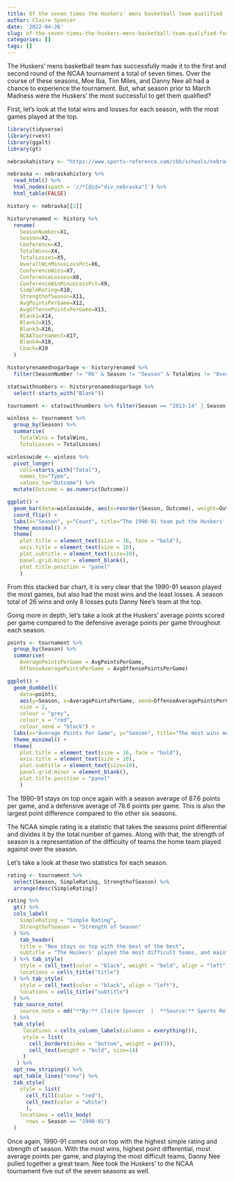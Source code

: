 ```yaml
---
title: Of the seven times the Huskers' mens basketball team qualified for the NCAA tournament, what season prior were they the strongest?
author: Claire Spencer
date: '2022-04-26'
slug: of-the-seven-times-the-huskers-mens-basketball-team-qualified-for-the-ncaa-tournament-what-season-prior-were-they-the-strongest
categories: []
tags: []
---
```

The Huskers' mens basketball team has successfully made it to the first and second round of the NCAA tournament a total of seven times. Over the course of these seasons, Moe Iba, Tim Miles, and Danny Nee all had a chance to experience the tournament. But, what season prior to March Madness were the Huskers' the most successful to get them qualified? 

First, let's look at the total wins and losses for each season, with the most games played at the top.


```r
library(tidyverse)
library(rvest)
library(ggalt)
library(gt)
```
```r
nebraskahistory <- "https://www.sports-reference.com/cbb/schools/nebraska/"
```
```r
nebraska <- nebraskahistory %>%
  read_html() %>%
  html_nodes(xpath = '//*[@id="div_nebraska"]') %>%
  html_table(FALSE)
```
```r
history <- nebraska[[1]]
```

```r
historyrenamed <- history %>%
  rename(
    SeasonNumber=X1, 
    Season=X2, 
    Conference=X3, 
    TotalWins=X4, 
    TotalLosses=X5, 
    OverallWinMinusLossPct=X6, 
    ConferenceWins=X7, 
    ConferenceLosses=X8, 
    ConferenceWinMinusLossPct=X9, 
    SimpleRating=X10, 
    StrengthofSeason=X11, 
    AvgPointsPerGame=X12, 
    AvgOffensePointsPerGame=X13, 
    Blank1=X14, 
    Blank2=X15, 
    Blank3=X16, 
    NCAATournament=X17, 
    Blank4=X18, 
    Coach=X19
  )
```

```r
historyrenamednogarbage <- historyrenamed %>% 
  filter(SeasonNumber != "Rk" & Season != "Season" & TotalWins != "Overall") 
```
```r
statswithnumbers <- historyrenamednogarbage %>% 
  select(-starts_with("Blank"))
```

```r
tournament <- statswithnumbers %>% filter(Season == "2013-14" | Season == "1997-98" | Season == "1993-94" | Season == "1992-93" | Season == "1991-92" | Season == "1990-91" | Season == "1985-86")
```


```r
winloss <- tournament %>%
  group_by(Season) %>%
  summarise(
    TotalWins = TotalWins,
    TotalLosses = TotalLosses)
```
```r
winlosswide <- winloss %>% 
  pivot_longer(
    cols=starts_with("Total"), 
    names_to="Type", 
    values_to="Outcome") %>%
  mutate(Outcome = as.numeric(Outcome))
```


```r
ggplot() + 
  geom_bar(data=winlosswide, aes(x=reorder(Season, Outcome), weight=Outcome, fill=Type)) + 
  coord_flip() +
  labs(x="Season", y="Count", title="The 1990-91 team put the Huskers' on the map", subtitle="Coach Danny Nees' team ended with the most season wins in Husker history.", caption="Source: Sports Reference | By Claire Spencer") + 
  theme_minimal() + 
  theme(
    plot.title = element_text(size = 16, face = "bold"),
    axis.title = element_text(size = 10), 
    plot.subtitle = element_text(size=10), 
    panel.grid.minor = element_blank(),
    plot.title.position = "panel"
    )
```
From this stacked bar chart, it is very clear that the 1990-91 season played the most games, but also had the most wins and the least losses. A season total of 26 wins and only 8 losses puts Danny Nee's team at the top.

Going more in depth, let's take a look at the Huskers' average points scored per game compared to the defensive average points per game throughout each season.
```r
points <- tournament %>% 
  group_by(Season) %>%
  summarise(
    AveragePointsPerGame = AvgPointsPerGame,
    OffenseAveragePointsPerGame = AvgOffensePointsPerGame)
```

```r
ggplot() + 
  geom_dumbbell(
    data=points, 
    aes(y=Season, x=AveragePointsPerGame, xend=OffenseAveragePointsPerGame),
    size = 2,
    colour = "grey",
    colour_x = "red",
    colour_xend = "black") +
  labs(x="Average Points Per Game", y="Season", title="The most wins means the most points, right?", subtitle="1990-91 team continues to hold onto their title scoring the most average points.", caption="Source: Sports Reference | By Claire Spencer") + 
  theme_minimal() + 
  theme(
    plot.title = element_text(size = 16, face = "bold"),
    axis.title = element_text(size = 10), 
    plot.subtitle = element_text(size=10), 
    panel.grid.minor = element_blank(),
    plot.title.position = "panel"
    )
```
The 1990-91 stays on top once again with a season average of 87.6 points per game, and a defensive average of 78.6 points per game. This is also the largest point difference compared to the other six seasons. 

The NCAA simple rating is a statistic that takes the seasons point differential and divides it by the total number of games. Along with that, the strength of season is a representation of the difficulty of teams the home team played against over the season.

Let's take a look at these two statistics for each season.

```r
rating <- tournament %>% 
  select(Season, SimpleRating, StrengthofSeason) %>%
  arrange(desc(SimpleRating)) 
```
```r
rating %>% 
  gt() %>% 
  cols_label(
    SimpleRating = "Simple Rating",
    StrengthofSeason = "Strength of Season"
  ) %>% 
    tab_header(
    title = "Nee stays on top with the best of the best",
    subtitle = "The Huskers' played the most difficult teams, and maintained their title."
  ) %>% tab_style(
    style = cell_text(color = "black", weight = "bold", align = "left"),
    locations = cells_title("title")
  ) %>% tab_style(
    style = cell_text(color = "black", align = "left"),
    locations = cells_title("subtitle")
  ) %>%
  tab_source_note(
    source_note = md("**By:** Claire Spencer  |  **Source:** Sports Reference")
  ) %>%
  tab_style(
     locations = cells_column_labels(columns = everything()),
     style = list(
       cell_borders(sides = "bottom", weight = px(3)),
       cell_text(weight = "bold", size=14)
     )
   ) %>%
  opt_row_striping() %>% 
  opt_table_lines("none") %>%
  tab_style(
    style = list(
      cell_fill(color = "red"),
      cell_text(color = "white")
      ),
    locations = cells_body(
      rows = Season == "1990-91")
  )
```
Once again, 1990-91 comes out on top with the highest simple rating and strength of season. With the most wins, highest point differential, most average points per game, and playing the most difficult teams, Danny Nee pulled together a great team. Nee took the Huskers' to the NCAA tournament five out of the seven seasons as well. 


